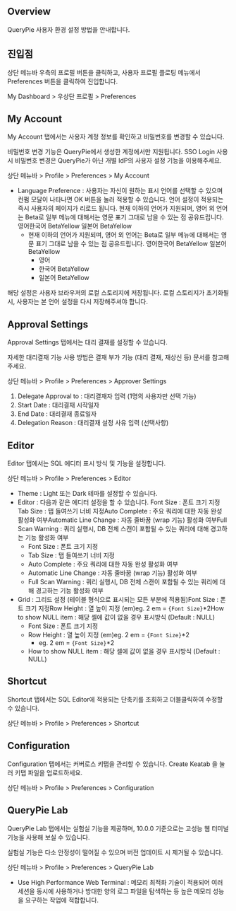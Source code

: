 ## Overview
QueryPie 사용자 환경 설정 방법을 안내합니다.

## 진입점
상단 메뉴바 우측의 프로필 버튼을 클릭하고, 사용자 프로필 플로팅 메뉴에서 Preferences 버튼을 클릭하여 진입합니다.

My Dashboard &gt; 우상단 프로필 &gt; Preferences

## My Account
My Account 탭에서는 사용자 계정 정보를 확인하고 비밀번호를 변경할 수 있습니다.

비밀번호 변경 기능은 QueryPie에서 생성한 계정에서만 지원됩니다. SSO Login 사용 시 비밀번호 변경은 QueryPie가 아닌 개별 IdP의 사용자 설정 기능을 이용해주세요.

상단 메뉴바 &gt; Profile &gt; Preferences &gt; My Account

* Language Preference : 사용자는 자신이 원하는 표시 언어를 선택할 수 있으며 컨펌 모달이 나타나면 OK 버튼을 눌러 적용할 수 있습니다. 언어 설정이 적용되는 즉시 사용자의 페이지가 리로드 됩니다. 현재 이하의 언어가 지원되며, 영어 외 언어는 Beta로 일부 메뉴에 대해서는 영문 표기 그대로 남을 수 있는 점 공유드립니다.  영어한국어 BetaYellow 일본어 BetaYellow
  * 현재 이하의 언어가 지원되며, 영어 외 언어는 Beta로 일부 메뉴에 대해서는 영문 표기 그대로 남을 수 있는 점 공유드립니다.  영어한국어 BetaYellow 일본어 BetaYellow
    * 영어
    * 한국어 BetaYellow
    * 일본어 BetaYellow

해당 설정은 사용자 브라우저의 로컬 스토리지에 저장됩니다. 로컬 스토리지가 초기화될 시, 사용자는 본 언어 설정을 다시 저장해주셔야 합니다.

## Approval Settings
Approval Settings 탭에서는 대리 결재를 설정할 수 있습니다.

자세한 대리결재 기능 사용 방법은 결재 부가 기능 (대리 결재, 재상신 등) 문서를 참고해주세요.

상단 메뉴바 &gt; Profile &gt; Preferences &gt; Approver Settings

1. Delegate Approval to : 대리결재자 입력 (1명의 사용자만 선택 가능)
2. Start Date : 대리결재 시작일자
3. End Date : 대리결재 종료일자
4. Delegation Reason : 대리결재 설정 사유 입력 (선택사항)

## Editor
Editor 탭에서는 SQL 에디터 표시 방식 및 기능을 설정합니다.

상단 메뉴바 &gt; Profile &gt; Preferences &gt; Editor

* Theme : Light 또는 Dark 테마를 설정할 수 있습니다.
* Editor : 다음과 같은 에디터 설정을 할 수 있습니다. Font Size : 폰트 크기 지정Tab Size : 탭 들여쓰기 너비 지정Auto Complete : 주요 쿼리에 대한 자동 완성 활성화 여부Automatic Line Change : 자동 줄바꿈 (wrap 기능) 활성화 여부Full Scan Warning : 쿼리 실행시, DB 전체 스캔이 포함될 수 있는 쿼리에 대해 경고하는 기능 활성화 여부
  * Font Size : 폰트 크기 지정
  * Tab Size : 탭 들여쓰기 너비 지정
  * Auto Complete : 주요 쿼리에 대한 자동 완성 활성화 여부
  * Automatic Line Change : 자동 줄바꿈 (wrap 기능) 활성화 여부
  * Full Scan Warning : 쿼리 실행시, DB 전체 스캔이 포함될 수 있는 쿼리에 대해 경고하는 기능 활성화 여부
* Grid : 그리드 설정 (테이블 형식으로 표시되는 모든 부분에 적용됨)Font Size : 폰트 크기 지정Row Height : 열 높이 지정 (em)eg. 2 em = `{Font Size}`*2How to show NULL item : 해당 셀에 값이 없을 경우 표시방식 (Default : NULL)
  * Font Size : 폰트 크기 지정
  * Row Height : 열 높이 지정 (em)eg. 2 em = `{Font Size}`*2
    * eg. 2 em = `{Font Size}`*2
  * How to show NULL item : 해당 셀에 값이 없을 경우 표시방식 (Default : NULL)

## Shortcut
Shortcut 탭에서는 SQL Editor에 적용되는 단축키를 조회하고 더블클릭하여 수정할 수 있습니다.

상단 메뉴바 &gt; Profile &gt; Preferences &gt; Shortcut

## Configuration
Configuration 탭에서는 커버로스 키탭을 관리할 수 있습니다. Create Keatab 을 눌러 키탭 파일을 업로드하세요.

상단 메뉴바 &gt; Profile &gt; Preferences &gt; Configuration

## QueryPie Lab
QueryPie Lab 탭에서는 실험실 기능을 제공하며, 10.0.0 기준으로는 고성능 웹 터미널 기능을 사용해 보실 수 있습니다.

실험실 기능은 다소 안정성이 떨어질 수 있으며 버전 업데이트 시 제거될 수 있습니다.

상단 메뉴바 &gt; Profile &gt; Preferences &gt; QueryPie Lab

* Use High Performance Web Terminal : 메모리 최적화 기술이 적용되어 여러 세션을 동시에 사용하거나 방대한 양의 로그 파일을 탐색하는 등 높은 메모리 성능을 요구하는 작업에 적합합니다.
